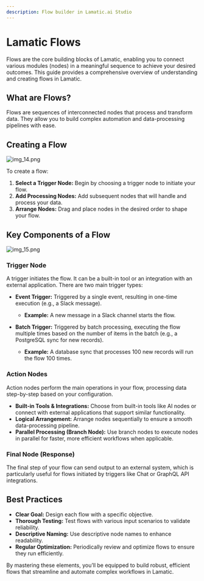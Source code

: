 ```yaml
---
description: Flow builder in Lamatic.ai Studio
---
```


# Lamatic Flows

Flows are the core building blocks of Lamatic, enabling you to connect various modules (nodes) in a meaningful sequence to achieve your desired outcomes. This guide provides a comprehensive overview of understanding and creating flows in Lamatic.

## What are Flows?

Flows are sequences of interconnected nodes that process and transform data. They allow you to build complex automation and data-processing pipelines with ease.

## Creating a Flow

![img_14.png](./img_14.png)

To create a flow:

1. **Select a Trigger Node:** Begin by choosing a trigger node to initiate your flow.
2. **Add Processing Nodes:** Add subsequent nodes that will handle and process your data.
3. **Arrange Nodes:** Drag and place nodes in the desired order to shape your flow.

## Key Components of a Flow

![img_15.png](./img_15.png)

### Trigger Node

A trigger initiates the flow. It can be a built-in tool or an integration with an external application. There are two main trigger types:

- **Event Trigger:** Triggered by a single event, resulting in one-time execution (e.g., a Slack message).
   - **Example:** A new message in a Slack channel starts the flow.

- **Batch Trigger:** Triggered by batch processing, executing the flow multiple times based on the number of items in the batch (e.g., a PostgreSQL sync for new records).
   - **Example:** A database sync that processes 100 new records will run the flow 100 times.

### Action Nodes

Action nodes perform the main operations in your flow, processing data step-by-step based on your configuration.

- **Built-in Tools & Integrations:** Choose from built-in tools like AI nodes or connect with external applications that support similar functionality.
- **Logical Arrangement:** Arrange nodes sequentially to ensure a smooth data-processing pipeline.
- **Parallel Processing (Branch Node):** Use branch nodes to execute nodes in parallel for faster, more efficient workflows when applicable.

### Final Node (Response)

The final step of your flow can send output to an external system, which is particularly useful for flows initiated by triggers like Chat or GraphQL API integrations.

## Best Practices

- **Clear Goal:** Design each flow with a specific objective.
- **Thorough Testing:** Test flows with various input scenarios to validate reliability.
- **Descriptive Naming:** Use descriptive node names to enhance readability.
- **Regular Optimization:** Periodically review and optimize flows to ensure they run efficiently.

By mastering these elements, you’ll be equipped to build robust, efficient flows that streamline and automate complex workflows in Lamatic.